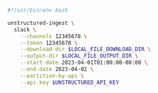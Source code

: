 ```bash Shell
#!/usr/bin/env bash

unstructured-ingest \
  slack \
    --channels 12345678 \
    --token 12345678 \
    --download-dir $LOCAL_FILE_DOWNLOAD_DIR \
    --output-dir $LOCAL_FILE_OUTPUT_DIR \
    --start-date 2023-04-01T01:00:00-08:00 \
    --end-date 2023-04-02 \
    --partition-by-api \
    --api-key $UNSTRUCTURED_API_KEY
```
